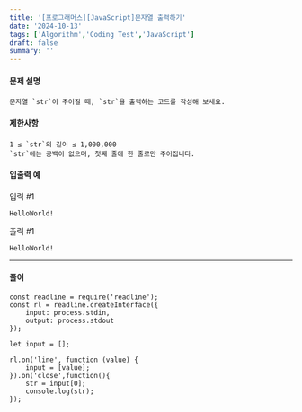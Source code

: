 ```yaml
---
title: '[프로그래머스][JavaScript]문자열 출력하기'
date: '2024-10-13'
tags: ['Algorithm','Coding Test','JavaScript']
draft: false
summary: ''
---
```

#### 문제 설명
    문자열 `str`이 주어질 때, `str`을 출력하는 코드를 작성해 보세요.
#### 제한사항
    1 ≤ `str`의 길이 ≤ 1,000,000
    `str`에는 공백이 없으며, 첫째 줄에 한 줄로만 주어집니다.
#### 입출력 예
입력 #1

```HelloWorld!```

출력 #1

```HelloWorld!```

---
#### 풀이
````
const readline = require('readline');
const rl = readline.createInterface({
    input: process.stdin,
    output: process.stdout
});

let input = [];

rl.on('line', function (value) {
    input = [value];
}).on('close',function(){
    str = input[0];
    console.log(str);
});
````
